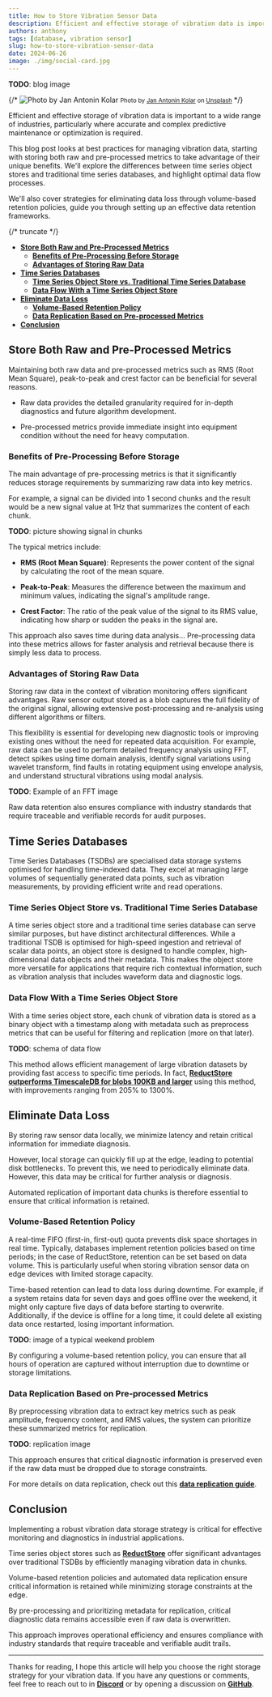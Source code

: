 ```yaml
---
title: How to Store Vibration Sensor Data
description: Efficient and effective storage of vibration data is important to a wide range of industries, particularly where accurate and complex predictive maintenance or optimization is required. This blog post looks at best practices for managing vibration data, starting with storing both raw and pre-processed metrics to take advantage of their unique benefits. We'll explore the differences between time series object stores and traditional time series databases, and highlight optimal data flow processes. We'll also cover strategies for eliminating data loss through volume-based retention policies, guide you through setting up an effective data retention frameworks.
authors: anthony
tags: [database, vibration sensor]
slug: how-to-store-vibration-sensor-data
date: 2024-06-26
image: ./img/social-card.jpg
---
```


**TODO**: blog image

{/* ![Photo by Jan Antonin Kolar](./img/jan-antonin-kolar.webp)
<small>Photo by <a href="https://unsplash.com/ja/@jankolar?utm_source=unsplash&utm_medium=referral&utm_content=creditCopyText" target="_blank" rel="noopener noreferrer">Jan Antonin Kolar</a> on <a href="https://unsplash.com/photos/lRoX0shwjUQ?utm_source=unsplash&utm_medium=referral&utm_content=creditCopyText" target="_blank" rel="noopener noreferrer">Unsplash</a></small> */}

Efficient and effective storage of vibration data is important to a wide range of industries, particularly where accurate and complex predictive maintenance or optimization is required.

This blog post looks at best practices for managing vibration data, starting with storing both raw and pre-processed metrics to take advantage of their unique benefits. We'll explore the differences between time series object stores and traditional time series databases, and highlight optimal data flow processes.

We'll also cover strategies for eliminating data loss through volume-based retention policies, guide you through setting up an effective data retention frameworks.

{/* truncate */}

- [**Store Both Raw and Pre-Processed Metrics**](#store-both-raw-and-pre-processed-metrics)
  - [**Benefits of Pre-Processing Before Storage**](#benefits-of-pre-processing-before-storage)
  - [**Advantages of Storing Raw Data**](#advantages-of-storing-raw-data)
- [**Time Series Databases**](#time-series-databases)
  - [**Time Series Object Store vs. Traditional Time Series Database**](#time-series-object-store-vs-traditional-time-series-database)
  - [**Data Flow With a Time Series Object Store**](#data-flow-with-a-time-series-object-store)
- [**Eliminate Data Loss**](#eliminate-data-loss)
  - [**Volume-Based Retention Policy**](#volume-based-retention-policy)
  - [**Data Replication Based on Pre-processed Metrics**](#data-replication-based-on-pre-processed-metrics)
- [**Conclusion**](#conclusion)

## Store Both Raw and Pre-Processed Metrics
Maintaining both raw data and pre-processed metrics such as RMS (Root Mean Square), peak-to-peak and crest factor can be beneficial for several reasons.

- Raw data provides the detailed granularity required for in-depth diagnostics and future algorithm development.

- Pre-processed metrics provide immediate insight into equipment condition without the need for heavy computation.


### Benefits of Pre-Processing Before Storage
The main advantage of pre-processing metrics is that it significantly reduces storage requirements by summarizing raw data into key metrics.

For example, a signal can be divided into 1 second chunks and the result would be a new signal value at 1Hz that summarizes the content of each chunk.

**TODO**: picture showing signal in chunks

The typical metrics include:

- **RMS (Root Mean Square)**: Represents the power content of the signal by calculating the root of the mean square.

- **Peak-to-Peak**: Measures the difference between the maximum and minimum values, indicating the signal's amplitude range.

- **Crest Factor**: The ratio of the peak value of the signal to its RMS value, indicating how sharp or sudden the peaks in the signal are.

This approach also saves time during data analysis... Pre-processing data into these metrics allows for faster analysis and retrieval because there is simply less data to process.

### Advantages of Storing Raw Data
Storing raw data in the context of vibration monitoring offers significant advantages. Raw sensor output stored as a blob captures the full fidelity of the original signal, allowing extensive post-processing and re-analysis using different algorithms or filters.

This flexibility is essential for developing new diagnostic tools or improving existing ones without the need for repeated data acquisition. For example, raw data can be used to perform detailed frequency analysis using FFT, detect spikes using time domain analysis, identify signal variations using wavelet transform, find faults in rotating equipment using envelope analysis, and understand structural vibrations using modal analysis.

**TODO**: Example of an FFT image

Raw data retention also ensures compliance with industry standards that require traceable and verifiable records for audit purposes.

## Time Series Databases
Time Series Databases (TSDBs) are specialised data storage systems optimised for handling time-indexed data. They excel at managing large volumes of sequentially generated data points, such as vibration measurements, by providing efficient write and read operations.

### Time Series Object Store vs. Traditional Time Series Database
A time series object store and a traditional time series database can serve similar purposes, but have distinct architectural differences. While a traditional TSDB is optimised for high-speed ingestion and retrieval of scalar data points, an object store is designed to handle complex, high-dimensional data objects and their metadata. This makes the object store more versatile for applications that require rich contextual information, such as vibration analysis that includes waveform data and diagnostic logs.

### Data Flow With a Time Series Object Store
With a time series object store, each chunk of vibration data is stored as a binary object with a timestamp along with metadata such as preprocess metrics that can be useful for filtering and replication (more on that later).

**TODO**: schema of data flow

This method allows efficient management of large vibration datasets by providing fast access to specific time periods. In fact, [**ReductStore outperforms TimescaleDB for blobs 100KB and larger**](<https://www.reduct.store/blog/comparisons/iot/reductstore-vs-timescaledb>) using this method, with improvements ranging from 205% to 1300%.

## Eliminate Data Loss
By storing raw sensor data locally, we minimize latency and retain critical information for immediate diagnosis.

However, local storage can quickly fill up at the edge, leading to potential disk bottlenecks. To prevent this, we need to periodically eliminate data. However, this data may be critical for further analysis or diagnosis.

Automated replication of important data chunks is therefore essential to ensure that critical information is retained.

### Volume-Based Retention Policy
A real-time FIFO (first-in, first-out) quota prevents disk space shortages in real time. Typically, databases implement retention policies based on time periods; in the case of ReductStore, retention can be set based on data volume. This is particularly useful when storing vibration sensor data on edge devices with limited storage capacity.

Time-based retention can lead to data loss during downtime. For example, if a system retains data for seven days and goes offline over the weekend, it might only capture five days of data before starting to overwrite. Additionally, if the device is offline for a long time, it could delete all existing data once restarted, losing important information.

**TODO**: image of a typical weekend problem

By configuring a volume-based retention policy, you can ensure that all hours of operation are captured without interruption due to downtime or storage limitations.

### Data Replication Based on Pre-processed Metrics
By preprocessing vibration data to extract key metrics such as peak amplitude, frequency content, and RMS values, the system can prioritize these summarized metrics for replication.

**TODO**: replication image

This approach ensures that critical diagnostic information is preserved even if the raw data must be dropped due to storage constraints.

For more details on data replication, check out this [**data replication guide**](<https://www.reduct.store/docs/guides/data-replication>).

## Conclusion
Implementing a robust vibration data storage strategy is critical for effective monitoring and diagnostics in industrial applications.

Time series object stores such as [**ReductStore**](<https://www.reduct.store/>) offer significant advantages over traditional TSDBs by efficiently managing vibration data in chunks.

Volume-based retention policies and automated data replication ensure critical information is retained while minimizing storage constraints at the edge.

By pre-processing and prioritizing metadata for replication, critical diagnostic data remains accessible even if raw data is overwritten.

This approach improves operational efficiency and ensures compliance with industry standards that require traceable and verifiable audit trails.

---

Thanks for reading, I hope this article will help you choose the right storage strategy for your vibration data. If you have any questions or comments, feel free to reach out to in [**Discord**](https://discord.com/invite/8wPtPGJYsn) or by opening a discussion on [**GitHub**](https://github.com/reductstore/reductstore/discussions).
